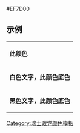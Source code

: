 <nowiki>#EF7D00</nowiki><noinclude>

== 示例 ==
{|
|- style="color:{{ {{PAGENAME}} }}"
| '''此颜色'''
|- style="background:{{ {{PAGENAME}} }}; color:white"
| '''白色文字，此颜色底色'''
|- style="background:{{ {{PAGENAME}} }}; color:black"
| '''黑色文字，此颜色底色'''
|}
[[Category:瑞士政党颜色模板]]
</noinclude>